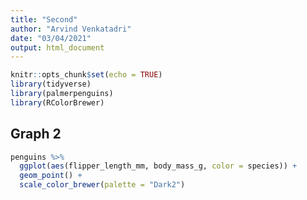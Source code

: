 ```yaml
---
title: "Second"
author: "Arvind Venkatadri"
date: "03/04/2021"
output: html_document
---
```


```r
knitr::opts_chunk$set(echo = TRUE)
library(tidyverse)
library(palmerpenguins)
library(RColorBrewer)
```

## Graph 2



```r
penguins %>% 
  ggplot(aes(flipper_length_mm, body_mass_g, color = species)) +
  geom_point() +
  scale_color_brewer(palette = "Dark2")
```
